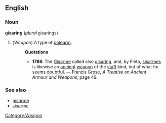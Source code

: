==English==
===Noun===
'''gisaring''' (''plural'' gisarings)
#(''Weapon'') [[Category:Weapon]] A type of [[polearm]].
#:'''Quotations'''
#:*'''1786''': The [[Gisarme]] called also [[gisaring]], and, by Fleta, [[sisarme]]s is likewise an [[ancient]] [[weapon]] of the [[staff]] kind, but of what for seems [[doubtful]]. &mdash; Francis Grose, ''A Treatise on Ancient Armour and Weapons'', page 49.
===See also===
* [[gisarme]]
* [[sisarme]]